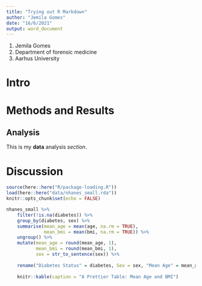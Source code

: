 ```yaml
---
title: "Trying out R Markdown"
author: "Jemila Gomes"
date: "16/6/2021"
output: word_document
---
```


1. Jemila Gomes
1. Department of forensic medicine
1. Aarhus University


# Intro


# Methods and Results

## Analysis

This is my **data** analysis *section*. 

# Discussion



```r
source(here::here("R/package-loading.R"))
load(here::here("data/nhanes_small.rda")) 
knitr::opts_chunk$set(echo = FALSE)
```

```r
nhanes_small %>%
    filter(!is.na(diabetes)) %>% 
    group_by(diabetes, sex) %>% 
    summarise(mean_age = mean(age, na.rm = TRUE),
              mean_bmi = mean(bmi, na.rm = TRUE)) %>% 
    ungroup() %>% 
    mutate(mean_age = round(mean_age, 1),
           mean_bmi = round(mean_bmi, 1),
           sex = str_to_sentence(sex)) %>%
    
    rename("Diabetes Status" = diabetes, Sex = sex, "Mean Age" = mean_age, "Mean BMI"= mean_bmi) %>% 
    
    knitr::kable(caption = "A Prettier Table: Mean Age and BMI")
    
```
```

```


